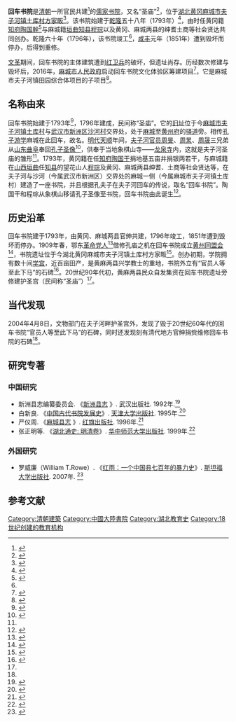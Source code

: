 {{Infobox school
| name                   = 回车书院<br/><small>{{nobold|{{noitalics|Huiche Academy}}}}</small>
| native_name            = 
| image                  = 
| alt                    = 
| caption                = 
| motto                  = 
| motto_translation      = 
| location               = [[湖北|湖北]][[黄冈|黄冈]][[麻城市|麻城市]][[夫子河镇|夫子河镇]][[土库村|土库村]][[方家畈|方家畈]]<ref name="林济1999">{{cite book|author=林济|title=长江中游宗族社会及其变迁: 黄州个案硏究（明清—1949年）|url=https://books.google.com/books?id=X5pwAAAAIAAJ|year=1999|publisher=[[中国社会科学出版社|中国社会科学出版社]]|isbn=978-7-5004-2673-8|pages=158–}}</ref>
| country                = {{CHN}}
| coordinates            = <!-- {{Coord|LAT|LON|display=inline,title}} -->
| other_name             = 圣庙、圣宫
| former_name            = <!-- or | former_names = -->
| type                   = [[儒家|儒家]][[书院|书院]]
| religious_affiliation  = 
| established            = 1793年
| founder                = [[程琮|程琮]]<ref name="英啓2001">{{cite book|author=英启|title=光绪黄州府志|url=https://books.google.com/books?id=JOU2AAAAMAAJ|year=2001|publisher=江苏古籍出版社}}</ref><br/>[[陶国干|陶国干]]<ref name="李国钧、王炳照1994">{{cite book|author1=李国钧|author2=王炳照|author3=李才栋|title=中国书院史|url=https://books.google.com/books?id=vvVhAAAAIAAJ|year=1994|publisher=[[湖南教育出版社|湖南教育出版社]]|isbn=978-7-5355-1882-8|pages=1139–}}</ref>
| closed                 = 
| school_board           = 
| district               = 
| authority              = 
| oversight              = 
| principal              = 
| head                   = 
| staff                  = 
| faculty                = 
| grades                 = 
| gender                 =
| age_range              = 
| enrollment             = 
| language               = 
| campus_size            = 
| campus_type            = 
| colors                 = <!-- or | colours = -->
| accreditation          = <!-- or | accreditations = -->
| publication            = 
| newspaper              = 
| yearbook               = 
| affiliation            = 
| website                = 
| footnotes              = 
}}

'''回车书院'''是[[清朝|清朝]]一所官民共建<ref>{{Cite web|title=麻城市招商项目汇编|url=http://www.yg28.cn/html/shuba/xinshu/116.html|accessdate=|date=2016-03-23|publisher=麻城阳光传媒网|archive-date=2019-01-17|archive-url=https://web.archive.org/web/20190117022938/http://www.yg28.cn/html/shuba/xinshu/116.html|dead-url=no}}</ref>的[[儒家|儒家]][[书院|书院]]，又名“圣庙”<ref name="回车书院1">{{Cite web|title=回车书院建成225年|url=http://epaper.hezeribao.com/shtm1/hzrb/20210115/20639.shtml|accessdate=|date=2021-01-15|publisher=[[菏泽日报|菏泽日报]]|archive-date=2021-01-24|archive-url=https://archive.vn/20210124125053/http://epaper.hezeribao.com/shtm1/hzrb/20210115/20639.shtml|dead-url=no}}</ref>，位于[[湖北|湖北]][[黄冈|黄冈]][[麻城市|麻城市]][[夫子河镇|夫子河镇]][[土库村|土库村]][[方家畈|方家畈]]<ref>{{cite book|title=湖北方志|url=https://books.google.com/books?id=0gYzAAAAMAAJ|year=1969|publisher=台湾学生书局|pages=729–}}</ref>。该书院始建于[[乾隆|乾隆]]五十八年（1793年）<ref>{{cite book|title=新洲县教育志|url=https://books.google.com/books?id=ozk7AAAAMAAJ|year=1990|publisher=武汉工业大学出版社|isbn=978-7-5629-0399-4|pages=28–}}</ref>，由时任黄冈籍[[知府|知府]][[陶国幹|陶国幹]]<ref>{{cite book|title=教育大辞典|url=https://books.google.com/books?id=8JTSAAAAMAAJ|year=1990|publisher=[[上海教育出版社|上海教育出版社]]|pages=451–}}</ref>与麻城籍[[垣曲|垣曲]][[知县|知县]][[程琮|程琮]]以及黄冈、麻城两县的绅耆土商等社会贤达共同创办。乾隆六十年（1796年），该书院竣工<ref name="回车书院1"/>，[[咸丰|咸丰]]元年（1851年）遭到毁坏而停办，后得到重修。

[[文革|文革]]期间，回车书院的主体建筑遭到[[红卫兵|红卫兵]]的破坏，但遗址尚存。历经数次修建与毁坏后，2016年，[[麻城市人民政府|麻城市人民政府]]启动回车书院文化体验区筹建项目<ref name="回车书院2">{{Cite web|title=麻城启动回车书院文化体验区筹建项目|url=http://epaper.hezeribao.com/shtm1/hzrb/20210118/20760.shtml|accessdate=|date=2021-01-18|publisher=[[菏泽日报|菏泽日报]]|archive-date=2021-01-24|archive-url=https://web.archive.org/web/20210124124708/http://epaper.hezeribao.com/shtm1/hzrb/20210118/20760.shtml|dead-url=no}}</ref>，它是麻城市夫子河镇田园综合体项目的子项目<ref>{{Cite web|title=麻城市招商项目汇编|url=http://www.macheng.gov.cn/art/2019/3/26/art_15570_568675.html|accessdate=|date=2019-03-26|publisher=麻城市人民政府门户网站|archive-date=2021-01-25|archive-url=https://web.archive.org/web/20210125065028/http://www.macheng.gov.cn/art/2019/3/26/art_15570_568675.html|dead-url=no}}</ref>。
==名称由来==
回车书院始建于1793年<ref>{{cite book|title=新洲县志|url=https://books.google.com/books?id=5nQnAAAAMAAJ|year=1992|publisher=武汉出版社|isbn=978-7-5430-0773-4|pages=532–|access-date=2021-02-12|archive-date=2021-08-08|archive-url=https://web.archive.org/web/20210808132138/https://books.google.com/books?id=5nQnAAAAMAAJ}}</ref>，1796年建成，民间称“圣庙”。它的[[旧址|旧址]]位于今[[麻城市|麻城市]][[夫子河镇|夫子河镇]][[土库村|土库村]]与[[武汉市|武汉市]][[新洲区|新洲区]][[沙河村|沙河村]]交界处，处于[[麻城|麻城]]至[[黄州府|黄州府]]的[[驿道|驿道]]旁。相传[[孔子|孔子]][[游学|游学]]麻城在此回车，故名。[[明代|明代]][[天顺_(明朝)|天顺]]年间，[[夫子河|夫子河]][[官员|官员]][[周旻|周旻]]、[[周㫤|周㫤]]、[[周晟|周晟]]三兄弟从[[山东|山东]][[曲阜|曲阜]]奉回[[孔子|孔子]][[圣像|圣像]]<ref name="鄭重2001">{{cite book|author=鄭重|title=民國麻城縣志前編|url=https://books.google.com/books?id=Yug2AAAAMAAJ|year=2001|publisher=江蘇古籍出版社}}</ref>，供奉于当地象棋山寺——[[龙泉寺_(麻城)|龙泉寺]]内，这就是夫子河圣庙的雏形<ref name="回车书院2"/>。1793年，黄冈籍在任[[知府|知府]][[陶国干|陶国干]]捐地基五亩并捐银两若干，与麻城籍在[[山西|山西]][[垣曲|垣曲]]任[[知县|知县]]的望花山人[[程琮|程琮]]及黄冈、麻城两县绅耆、土商等社会贤达等，在夫子河与沙河（今属武汉市新洲区）交界处的麻城一侧（今属麻城市夫子河镇土库村）建造了一座书院，并且根据孔夫子在夫子河回车的传说，取名“回车书院”。陶国干和程琮从象棋山移请孔子圣像至书院，回车书院由此诞生<ref>{{Cite web|title=麻城孝感乡周氏资料|url=http://zhoushijiazuwang.com/NewsPage.aspx?id=213012|accessdate=|date=2020-07-17|publisher=周氏家族网|archive-date=2021-01-24|archive-url=https://web.archive.org/web/20210124154457/http://zhoushijiazuwang.com/NewsPage.aspx?id=213012|dead-url=no}}</ref>。
==历史沿革==
回车书院建于1793年，由黄冈、麻城两县官绅共建，1796年竣工，1851年遭到毁坏而停办。1909年春，鄂东[[革命党人|革命党人]]<ref>{{Cite web|title=麻城近现代人物—麻城文化丛书|url=http://www.yg28.cn/html/shuba/xinshu/109.html|accessdate=|date=2016-03-22|publisher=麻城阳光传媒网|archive-date=2019-01-16|archive-url=https://web.archive.org/web/20190116223709/http://www.yg28.cn/html/shuba/xinshu/109.html|dead-url=no}}</ref>借修孔庙之机在回车书院成立[[黄州同盟会|黄州同盟会]]<ref>{{cite book|title=湖北文献|url=https://books.google.com/books?id=Sr4cAQAAMAAJ|year=2002|publisher=湖北文献社|pages=33–}}</ref>，书院遗址位于今湖北黄冈麻城市夫子河镇土库村方家畈<ref>{{cite book|title=黄州府志: 湖北省|url=https://books.google.com/books?id=Ve0wAAAAMAAJ|year=1976|publisher=成文出版社|pages=345–}}</ref>。创办初期，学院拥有数十间[[学宫|学宫]]，近百亩田产，是黄麻两县兴学教士的重地，书院外立有“官员人等至此下马”的石碑<ref name="武汉晚报">{{Cite web|title=新洲发现古“回车书院”碑刻|url=http://news.sina.com.cn/s/2004-04-09/16172265535s.shtml|accessdate=|date=2004年4月9日|publisher=[[武汉晚报|武汉晚报]]|archive-date=2004-06-13|archive-url=https://web.archive.org/web/20040613042916/http://news.sina.com.cn/s/2004-04-09/16172265535s.shtml|dead-url=no}}</ref>。20世纪90年代初，黄麻两县民众自发集资在回车书院遗址旁修建护圣宫（民间称“圣庙”）<ref name="回车书院2"/>。
==当代发现==
2004年4月8日，文物部门在夫子河畔护圣宫外，发现了毁于20世纪60年代的回车书院“官员人等至此下马”的石碑，同时还发现刻有清代地方官绅捐赀维修回车书院的石碑<ref name="武汉晚报"/>。
== 研究专著 ==
===中国研究===
*新洲县志编纂委员会. 《[https://books.google.com/books?id=5nQnAAAAMAAJ 新洲县志] {{Wayback|url=https://books.google.com/books?id=5nQnAAAAMAAJ |date=20210808132138 }}》. 武汉出版社. 1992年.<ref>{{cite book|title=新洲县志|url=https://books.google.com/books?id=5nQnAAAAMAAJ|year=1992|publisher=武汉出版社|isbn=978-7-5430-0773-4|access-date=2021-02-12|archive-date=2021-08-08|archive-url=https://web.archive.org/web/20210808132138/https://books.google.com/books?id=5nQnAAAAMAAJ}}</ref>
*白新良. 《[https://books.google.com/books?id=2-aeAAAAIAAJ 中国古代书院发展史]》. [[天津大学出版社|天津大学出版社]]. 1995年.<ref name="白新良1995">{{cite book|author=白新良|title=中国古代书院发展史|url=https://books.google.com/books?id=2-aeAAAAIAAJ|year=1995|publisher=天津大学出版社|isbn=978-7-5618-0745-3}}</ref>
*严仪周. 《[https://books.google.com/books?id=vy4oAAAAMAAJ 麻城县志] {{Wayback|url=https://books.google.com/books?id=vy4oAAAAMAAJ |date=20200725183708 }}》. [[红旗出版社|红旗出版社]]. 1996年.<ref>{{cite book|title=麻城县志|url=https://books.google.com/books?id=vy4oAAAAMAAJ|year=1996|publisher=红旗出版社|isbn=978-7-80068-575-0|access-date=2021-02-12|archive-date=2020-07-25|archive-url=https://web.archive.org/web/20200725183708/https://books.google.com/books?id=vy4oAAAAMAAJ|dead-url=no}}</ref>
*张正明等. 《[https://books.google.com/books?id=E-zdOloLi-YC 湖北通史: 明清卷]》. [[华中师范大学出版社|华中师范大学出版社]]. 1999年.<ref>{{cite book|title=湖北通史: 明清卷|url=https://books.google.com/books?id=E-zdOloLi-YC|year=1999|publisher=华中师范大学出版社|isbn=978-7-5622-1971-2}}</ref>
===外国研究===
*罗威廉（William T.Rowe）. 《[https://books.google.com/books?id=OeHiHpz9SsEC&pg=PA193 红雨：一个中国县七百年的暴力史]》. [[斯坦福大学出版社|斯坦福大学出版社]]. 2007年. <ref name="Rowe2007">{{cite book|author=William T. Rowe|title=Crimson Rain: Seven Centuries of Violence in a Chinese County|url=https://books.google.com/books?id=OeHiHpz9SsEC&pg=PA193|year=2007|publisher=[[Stanford_University_Press|Stanford University Press]]|isbn=978-0-8047-5496-5|pages=193–}}</ref>
== 参考文献 ==
{{Reflist|2}}
[[Category:清朝建築|Category:清朝建築]]
[[Category:中國大陸書院|Category:中國大陸書院]]
[[Category:湖北教育史|Category:湖北教育史]]
[[Category:18世纪创建的教育机构|Category:18世纪创建的教育机构]]